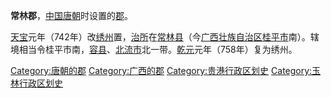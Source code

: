 '''常林郡'''，[[中国|中国]][[唐朝|唐朝]]时设置的[[郡|郡]]。

[[天宝_(唐朝)|天宝]]元年（742年）改[[绣州|绣州]]置，[[治所|治所]]在[[常林县|常林县]]（今[[广西壮族自治区|广西壮族自治区]][[桂平市|桂平市]]南）。辖境相当令桂平市南，[[容县|容县]]、[[北流市|北流市]]北一带。[[乾元_(唐朝)|乾元]]元年（758年）复为绣州。

{{唐朝行政区划小作品}}
{{DEFAULTSORT:C}}
[[Category:唐朝的郡|Category:唐朝的郡]] 
[[Category:广西的郡|Category:广西的郡]] 
[[Category:贵港行政区划史|Category:贵港行政区划史]]
[[Category:玉林行政区划史|Category:玉林行政区划史]]